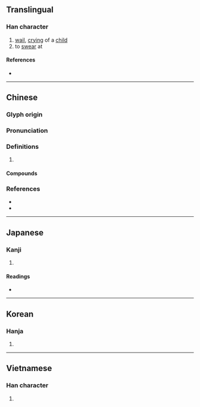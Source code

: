 {{also|哌}}
{{character info/new}}
==Translingual==

===Han character===
{{Han char|rn=30|rad=口|as=05|sn=8|four=62030|canj=RHVO|ids=⿰口瓜}}

# [[wail]], [[cry]]ing of a [[child]]
# to [[swear]] at

====References====
* {{Han ref|kx=0182.100|dkj=03454|dj=0401.130|hdz=10604.100|uh=5471|ud=21617|bh=A94B|bd=43339}}

----

==Chinese==
{{zh-forms}}

===Glyph origin===
{{Han etym}}

===Pronunciation===
{{zh-pron
|m=guā,gū
|c=gu1,waa1,gwaa1,gwaa2
|mn=kōa
|mc=y
|oc=y
|cat=
}}

===Definitions===
{{zh-hanzi}}

# {{rfdef|zh}}

====Compounds====
{{zh-der|呱呱|呱呱叫|呱呱墜地|呱呱墮地|呱嗒板兒|呱噪|咭咭呱呱|咿哩呱喇|唧唧呱呱|嘰哩呱啦|拉呱兒|頂呱呱}}

===References===
* {{R:yue:Hanzi}}
* {{R:nan:thcwdq}}

----

==Japanese==

===Kanji===
{{ja-kanji|grade=|rs=口05}}

# {{defn|lang=ja|sort=口05}}

====Readings====
* {{ja-readings|on=[[こ]] (ko)|kun=}}

----

==Korean==

===Hanja===
{{ko-hanja|hangeul=고|rv=go|mr=ko}}

# {{defn|lang=ko|sort=口05}}

----

==Vietnamese==

===Han character===
{{vi-hantu|oa|rs=口05}}

# {{defn|lang=vi|sort=口05}}